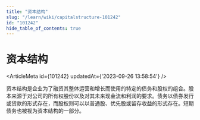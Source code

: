 ```yaml
---
title: "资本结构"
slug: "/learn/wiki/capitalstructure-101242"
id: "101242"
hide_table_of_contents: true
---
```



# 资本结构

<ArticleMeta id={101242} updatedAt={'2023-09-26 13:58:54'} />
<div className='border-solid border-b border-t-0 my-4 border-[var(--ifm-color-gray-300)]' />

资本结构是企业为了融资其整体运营和增长而使用的特定的债务和股权的组合。股本来源于对公司的所有权股份以及对其未来现金流和利润的要求。债务以债券发行或贷款的形式存在，而股权则可以以普通股、优先股或留存收益的形式存在。短期债务也被视为资本结构的一部分。
